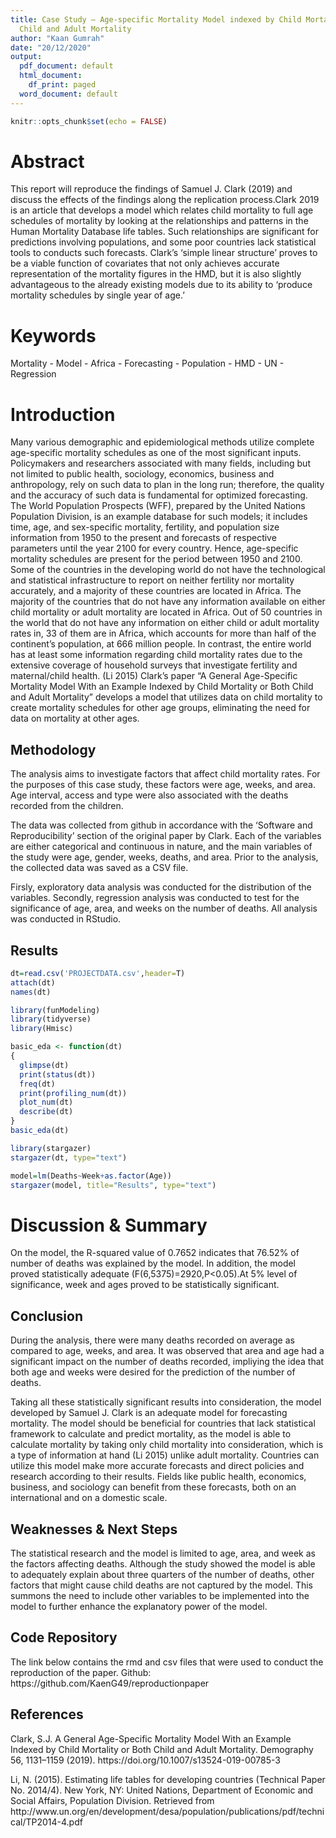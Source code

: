 ```yaml
---
title: Case Study – Age-specific Mortality Model indexed by Child Mortality or Both
  Child and Adult Mortality
author: "Kaan Gumrah"
date: "20/12/2020"
output:
  pdf_document: default
  html_document:
    df_print: paged
  word_document: default
---
```


```r
knitr::opts_chunk$set(echo = FALSE)

```

# Abstract
This report will reproduce the findings of Samuel J. Clark (2019) and discuss the effects of the findings along the replication process.Clark 2019 is an article that develops a model which relates child mortality to full age schedules of mortality by looking at the relationships and patterns in the Human Mortality Database life tables. Such relationships are significant for predictions involving populations, and some poor countries lack statistical tools to conducts such forecasts. Clark’s ‘simple linear structure’ proves to be a viable function of covariates that not only achieves accurate representation of the mortality figures in the HMD, but it is also slightly advantageous to the already existing models due to its ability to 'produce mortality schedules by single year of age.’

# Keywords
Mortality - Model - Africa - Forecasting - Population - HMD - UN - Regression

# Introduction
Many various demographic and epidemiological methods utilize complete age-specific mortality schedules as one of the most significant inputs. Policymakers and researchers associated with many fields, including but not limited to public health, sociology, economics, business and anthropology, rely on such data to plan in the long run; therefore, the quality and the accuracy of such data is fundamental for optimized forecasting. The World Population Prospects (WFF), prepared by the United Nations Population Division, is an example database for such models; it includes time, age, and sex-specific mortality, fertility, and population size information from 1950 to the present and forecasts of respective parameters until the year 2100 for every country. Hence, age-specific mortality schedules are present for the period between 1950 and 2100.
Some of the countries in the developing world do not have the technological and statistical infrastructure to report on neither fertility nor mortality accurately, and a majority of these countries are located in Africa. The majority of the countries that do not have any information available on either child mortality or adult mortality are located in Africa. Out of 50 countries in the world that do not have any information on either child or adult mortality rates in, 33 of them are in Africa, which accounts for more than half of the continent’s population, at 666 million people. In contrast, the entire world has at least some information regarding child mortality rates due to the extensive coverage of household surveys that investigate fertility and maternal/child health. (Li 2015) Clark's paper "A General Age-Specific Mortality Model With an Example Indexed by Child Mortality or Both Child and Adult Mortality" develops a model that utilizes data on child mortality to create mortality schedules for other age groups, eliminating the need for data on mortality at other ages.

## Methodology
The analysis aims to investigate factors that affect child mortality rates. For the purposes of this case study, these factors were age, weeks, and area. Age interval, access and type were also associated with the deaths recorded from the children.

The data was collected from github in accordance with the 'Software and Reproducibility' section of the original paper by Clark. Each of the variables are either categorical and continuous in nature, and the main variables of the study were age, gender, weeks, deaths, and area. Prior to the analysis, the collected data was saved as a CSV file.

Firsly, exploratory data analysis was conducted for the distribution of the variables. Secondly, regression analysis was conducted to test for the significance of age, area, and weeks on the number of deaths. All analysis was conducted in RStudio.

## Results

```r
dt=read.csv('PROJECTDATA.csv',header=T)
attach(dt)
names(dt)
```
```r
library(funModeling) 
library(tidyverse) 
library(Hmisc)

basic_eda <- function(dt)
{
  glimpse(dt)
  print(status(dt))
  freq(dt) 
  print(profiling_num(dt))
  plot_num(dt)
  describe(dt)
}
basic_eda(dt)
```

```r
library(stargazer)
stargazer(dt, type="text")
```
```r
model=lm(Deaths~Week+as.factor(Age))
stargazer(model, title="Results", type="text")
```

# Discussion & Summary
On the model, the R-squared value of 0.7652 indicates that 76.52% of number of deaths was explained by the model. In addition, the model proved statistically adequate (F(6,5375)=2920,P<0.05).At 5% level of significance, week and ages proved to be statistically significant.

## Conclusion
During the analysis, there were many deaths recorded on average as compared to age, weeks, and area. It was observed that area and age had a significant impact on the number of deaths recorded, impliying the idea that both age and weeks were desired for the prediction of the number of deaths.

Taking all these statistically significant results into consideration, the model developed by Samuel J. Clark is an adequate model for forecasting mortality. The model should be beneficial for countries that lack statistical framework to calculate and predict mortality, as the model is able to calculate mortality by taking only child mortality into consideration, which is a type of information at hand (Li 2015) unlike adult mortality. Countries can utilize this model make more accurate forecasts and direct policies and research according to their results. Fields like public health, economics, business, and sociology can benefit from these forecasts, both on an international and on a domestic scale.

## Weaknesses & Next Steps
The statistical research and the model is limited to age, area, and week as the factors affecting deaths. Although the study showed the model is able to adequately explain about three quarters of the number of deaths, other factors that might cause child deaths are not captured by the model. This summons the need to include other variables to be implemented into the model to further enhance the explanatory power of the model.

## Code Repository

The link below contains the rmd and csv files that were used to conduct the reproduction of the paper.
Github: https://github.com/KaenG49/reproductionpaper

## References
Clark, S.J. A General Age-Specific Mortality Model With an Example Indexed by Child Mortality or Both Child and Adult Mortality. Demography 56, 1131–1159 (2019). https://doi.org/10.1007/s13524-019-00785-3

Li, N. (2015). Estimating life tables for developing countries (Technical Paper No. 2014/4). New York, NY:
United Nations, Department of Economic and Social Affairs, Population Division. Retrieved from
http://www.un.org/en/development/desa/population/publications/pdf/technical/TP2014-4.pdf